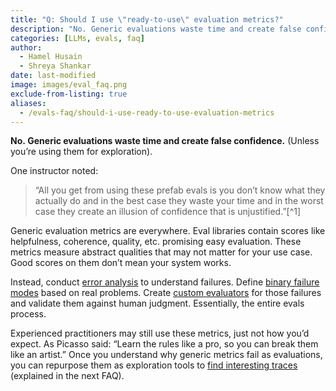 ```yaml
---
title: "Q: Should I use \"ready-to-use\" evaluation metrics?"
description: "No. Generic evaluations waste time and create false confidence"
categories: [LLMs, evals, faq]
author: 
  - Hamel Husain
  - Shreya Shankar
date: last-modified
image: images/eval_faq.png
exclude-from-listing: true
aliases:
  - /evals-faq/should-i-use-ready-to-use-evaluation-metrics
---
```


**No. Generic evaluations waste time and create false confidence.** (Unless you're using them for exploration). 

One instructor noted: 

> "All you get from using these prefab evals is you don't know what they actually do and in the best case they waste your time and in the worst case they create an illusion of confidence that is unjustified."[^1]

Generic evaluation metrics are everywhere. Eval libraries contain scores like helpfulness, coherence, quality, etc. promising easy evaluation. These metrics measure abstract qualities that may not matter for your use case. Good scores on them don't mean your system works.

Instead, conduct [error analysis](/blog/posts/evals-faq/why-is-error-analysis-so-important-in-llm-evals-and-how-is-it-performed.html) to understand failures. Define [binary failure modes](/blog/posts/evals-faq/why-do-you-recommend-binary-passfail-evaluations-instead-of-1-5-ratings-likert-scales.html) based on real problems. Create [custom evaluators](/blog/posts/evals-faq/should-i-build-automated-evaluators-for-every-failure-mode-i-find.html) for those failures and validate them against human judgment. Essentially, the entire evals process.

Experienced practitioners may still use these metrics, just not how you'd expect. As Picasso said: "Learn the rules like a pro, so you can break them like an artist." Once you understand why generic metrics fail as evaluations, you can repurpose them as exploration tools to [find interesting traces](/blog/posts/evals-faq/how-can-i-efficiently-sample-production-traces-for-review.html) (explained in the next FAQ).